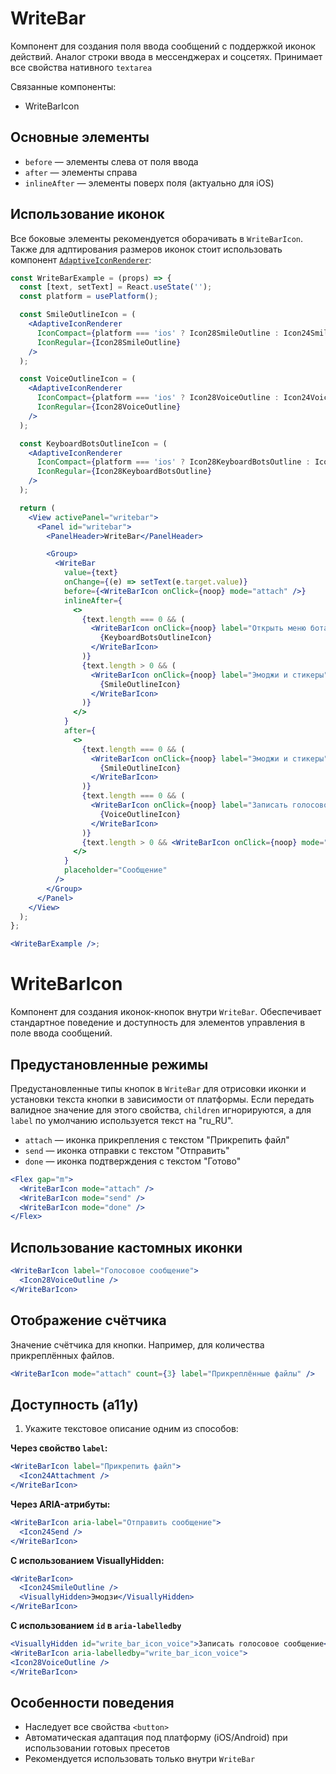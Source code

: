<Overview>

# WriteBar

Компонент для создания поля ввода сообщений с поддержкой иконок действий. Аналог строки ввода в мессенджерах и соцсетях. Принимает все свойства нативного `textarea`

Связанные компоненты:

- WriteBarIcon

</Overview>

## Основные элементы

- `before` — элементы слева от поля ввода
- `after` — элементы справа
- `inlineAfter` — элементы поверх поля (актуально для iOS)

## Использование иконок

Все боковые элементы рекомендуется оборачивать в `WriteBarIcon`. Также для адптирования размеров иконок стоит использовать компонент [`AdaptiveIconRenderer`](#/AdaptiveIconRenderer):

```jsx
const WriteBarExample = (props) => {
  const [text, setText] = React.useState('');
  const platform = usePlatform();

  const SmileOutlineIcon = (
    <AdaptiveIconRenderer
      IconCompact={platform === 'ios' ? Icon28SmileOutline : Icon24SmileOutline}
      IconRegular={Icon28SmileOutline}
    />
  );

  const VoiceOutlineIcon = (
    <AdaptiveIconRenderer
      IconCompact={platform === 'ios' ? Icon28VoiceOutline : Icon24VoiceOutline}
      IconRegular={Icon28VoiceOutline}
    />
  );

  const KeyboardBotsOutlineIcon = (
    <AdaptiveIconRenderer
      IconCompact={platform === 'ios' ? Icon28KeyboardBotsOutline : Icon24KeyboardBotsOutline}
      IconRegular={Icon28KeyboardBotsOutline}
    />
  );

  return (
    <View activePanel="writebar">
      <Panel id="writebar">
        <PanelHeader>WriteBar</PanelHeader>

        <Group>
          <WriteBar
            value={text}
            onChange={(e) => setText(e.target.value)}
            before={<WriteBarIcon onClick={noop} mode="attach" />}
            inlineAfter={
              <>
                {text.length === 0 && (
                  <WriteBarIcon onClick={noop} label="Открыть меню бота">
                    {KeyboardBotsOutlineIcon}
                  </WriteBarIcon>
                )}
                {text.length > 0 && (
                  <WriteBarIcon onClick={noop} label="Эмоджи и стикеры">
                    {SmileOutlineIcon}
                  </WriteBarIcon>
                )}
              </>
            }
            after={
              <>
                {text.length === 0 && (
                  <WriteBarIcon onClick={noop} label="Эмоджи и стикеры">
                    {SmileOutlineIcon}
                  </WriteBarIcon>
                )}
                {text.length === 0 && (
                  <WriteBarIcon onClick={noop} label="Записать голосовое сообщение">
                    {VoiceOutlineIcon}
                  </WriteBarIcon>
                )}
                {text.length > 0 && <WriteBarIcon onClick={noop} mode="send" />}
              </>
            }
            placeholder="Сообщение"
          />
        </Group>
      </Panel>
    </View>
  );
};

<WriteBarExample />;
```

# WriteBarIcon

Компонент для создания иконок-кнопок внутри `WriteBar`. Обеспечивает стандартное поведение и доступность для элементов управления в поле ввода сообщений.

## Предустановленные режимы

Предустановленные типы кнопок в `WriteBar` для отрисовки иконки и установки текста кнопки в зависимости от платформы.
Если передать валидное значение для этого свойства, `children` игнорируются, а для `label` по умолчанию используется текст на "ru_RU".

- `attach` — иконка прикрепления с текстом "Прикрепить файл"
- `send` — иконка отправки с текстом "Отправить"
- `done` — иконка подтверждения с текстом "Готово"

```jsx
<Flex gap="m">
  <WriteBarIcon mode="attach" />
  <WriteBarIcon mode="send" />
  <WriteBarIcon mode="done" />
</Flex>
```

## Использование кастомных иконки

```jsx
<WriteBarIcon label="Голосовое сообщение">
  <Icon28VoiceOutline />
</WriteBarIcon>
```

## Отображение счётчика

Значение счётчика для кнопки. Например, для количества прикреплённых файлов.

```jsx
<WriteBarIcon mode="attach" count={3} label="Прикреплённые файлы" />
```

## Доступность (a11y)

1. Укажите текстовое описание одним из способов:

**Через свойство `label`:**

```jsx static
<WriteBarIcon label="Прикрепить файл">
  <Icon24Attachment />
</WriteBarIcon>
```

**Через ARIA-атрибуты:**

```jsx static
<WriteBarIcon aria-label="Отправить сообщение">
  <Icon24Send />
</WriteBarIcon>
```

**С использованием VisuallyHidden:**

```jsx static
<WriteBarIcon>
  <Icon24SmileOutline />
  <VisuallyHidden>Эмодзи</VisuallyHidden>
</WriteBarIcon>
```

**С использованием `id` в `aria-labelledby`**

```jsx static
<VisuallyHidden id="write_bar_icon_voice">Записать голосовое сообщение</VisuallyHidden>
<WriteBarIcon aria-labelledby="write_bar_icon_voice">
<Icon28VoiceOutline />
</WriteBarIcon>
```

## Особенности поведения

- Наследует все свойства `<button>`
- Автоматическая адаптация под платформу (iOS/Android) при использовании готовых пресетов
- Рекомендуется использовать только внутри `WriteBar`

